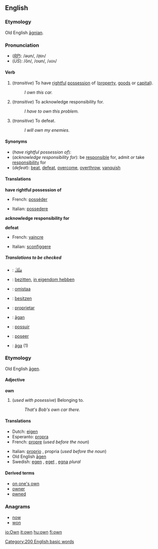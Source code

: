 ==English==

{{rank|most|where|those|104|own|old|came|men}}

===Etymology===
Old English [[agnian|āgnian]].

===Pronunciation===
*(''[[RP]]''): /əʊn/, /<tt>@Un</tt>/
*(''US''): /ōn/, /oʊn/, /<tt>oUn</tt>/

====Verb====
{{en-infl-reg-consonant|own||}}

#(''transitive'') To have [[rightful]] [[possession]] of ([[property]], [[goods]] or [[capital]]).
#: ''I own this car.''
#(''transitive'') To acknowledge responsibility for.
#: ''I have to own this problem.''
#(''transitive'') To defeat.
#: ''I will own my enemies.''

====Synonyms====

*(''have rightful possession of''): 
*(''acknowledge responsibility for''): be [[responsible]] for, admit ''or'' take [[responsibility]] for
*(''defeat''): [[beat]], [[defeat]], [[overcome]], [[overthrow]], [[vanquish]]

====Translations====
'''have rightful possession of'''
{{top}}
*French: [[posséder]]
{{mid}}
*Italian: [[possedere]]
{{bottom}}

'''acknowledge responsibility for'''
{{top}}
{{mid}}
{{bottom}}

'''defeat'''
{{top}}
*French: [[vaincre]]
{{mid}}
*Italian: [[sconfiggere]]
{{bottom}}

=====Translations to be checked=====
<!--Remove this section once all of the translations below have been moved into
the tables above.-->
{{checktrans}}

*{{ttbc|Arabic}}: [[مَلَكَ]]
*{{ttbc|Dutch}}: [[bezitten]], [[in eigendom hebben]]
*{{ttbc|Finnish}}: [[omistaa]]
*{{ttbc|German}}: [[besitzen]]
*{{ttbc|Ido}}: [[proprietar]]
*{{ttbc|Old English}}: [[agan|āgan]]
*{{ttbc|Portuguese}}: [[possuir]]
*{{ttbc|Spanish}}: [[poseer]]
*{{ttbc|Swedish}}: [[äga]] (1)

===Etymology===
Old English [[agen|āgen]].

====Adjective====
'''own''' {{notcomp}}

# (''used with posessive'') Belonging to.
#: ''That's Bob's own car there.''

====Translations====
{{top}}
*Dutch: [[eigen]]
*Esperanto: [[propra]]
*French: [[propre]] {{mf}} (''used before the noun'')
{{mid}}
*Italian: [[proprio]] {{m}}, propria {{f}} (''used before the noun'')
*Old English [[agen|āgen]]
*Swedish: [[egen]] {{c}}, [[eget]] {{n}}, [[egna]] ''plural''
{{bottom}}

====Derived terms====
*[[on one's own]]
*[[owner]]
*[[pwned]]<!--sic-->

===Anagrams===
*[[now]]
*[[won]]

[[Category:200 English basic words]]
[[io:Own]]
[[it:own]]
[[hu:own]]
[[fi:own]]